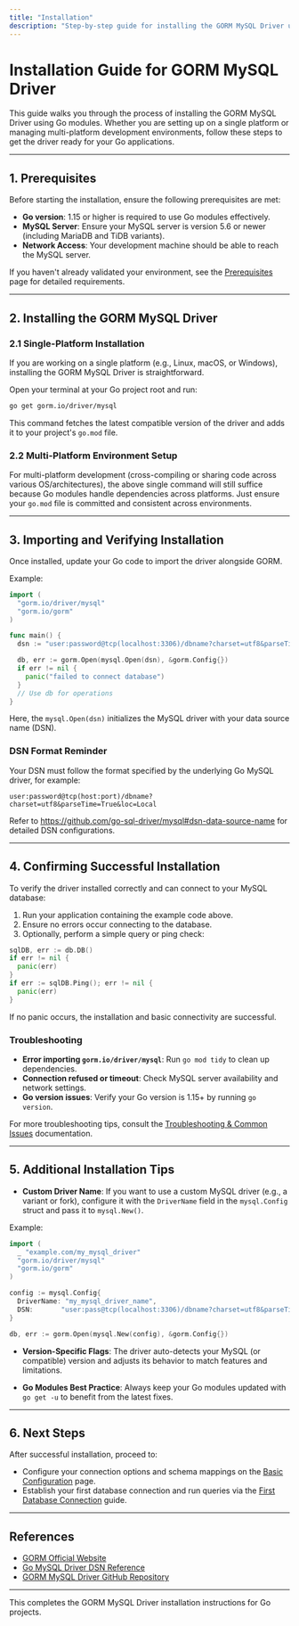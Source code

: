 ```yaml
---
title: "Installation"
description: "Step-by-step guide for installing the GORM MySQL Driver using Go modules, covering single-platform and multi-platform environments. Outlines the module import paths, example commands, and how to verify a successful installation."
---
```


# Installation Guide for GORM MySQL Driver

This guide walks you through the process of installing the GORM MySQL Driver using Go modules. Whether you are setting up on a single platform or managing multi-platform development environments, follow these steps to get the driver ready for your Go applications.

---

## 1. Prerequisites

Before starting the installation, ensure the following prerequisites are met:

- **Go version**: 1.15 or higher is required to use Go modules effectively.
- **MySQL Server**: Ensure your MySQL server is version 5.6 or newer (including MariaDB and TiDB variants).
- **Network Access**: Your development machine should be able to reach the MySQL server.

If you haven't already validated your environment, see the [Prerequisites](https://gorm.io/docs/getting-started/prerequisites-installation/prerequisites) page for detailed requirements.

---

## 2. Installing the GORM MySQL Driver

### 2.1 Single-Platform Installation

If you are working on a single platform (e.g., Linux, macOS, or Windows), installing the GORM MySQL Driver is straightforward.

Open your terminal at your Go project root and run:

```bash
go get gorm.io/driver/mysql
```

This command fetches the latest compatible version of the driver and adds it to your project's `go.mod` file.

### 2.2 Multi-Platform Environment Setup

For multi-platform development (cross-compiling or sharing code across various OS/architectures), the above single command will still suffice because Go modules handle dependencies across platforms. Just ensure your `go.mod` file is committed and consistent across environments.

---

## 3. Importing and Verifying Installation

Once installed, update your Go code to import the driver alongside GORM.

Example: 

```go
import (
  "gorm.io/driver/mysql"
  "gorm.io/gorm"
)

func main() {
  dsn := "user:password@tcp(localhost:3306)/dbname?charset=utf8&parseTime=True&loc=Local"

  db, err := gorm.Open(mysql.Open(dsn), &gorm.Config{})
  if err != nil {
    panic("failed to connect database")
  }
  // Use db for operations
}
```

Here, the `mysql.Open(dsn)` initializes the MySQL driver with your data source name (DSN).

### DSN Format Reminder

Your DSN must follow the format specified by the underlying Go MySQL driver, for example:

```text
user:password@tcp(host:port)/dbname?charset=utf8&parseTime=True&loc=Local
```

Refer to https://github.com/go-sql-driver/mysql#dsn-data-source-name for detailed DSN configurations.

---

## 4. Confirming Successful Installation

To verify the driver installed correctly and can connect to your MySQL database:

1. Run your application containing the example code above.
2. Ensure no errors occur connecting to the database.
3. Optionally, perform a simple query or ping check:

```go
sqlDB, err := db.DB()
if err != nil {
  panic(err)
}
if err := sqlDB.Ping(); err != nil {
  panic(err)
}
```

If no panic occurs, the installation and basic connectivity are successful.

### Troubleshooting

- **Error importing `gorm.io/driver/mysql`**: Run `go mod tidy` to clean up dependencies.
- **Connection refused or timeout**: Check MySQL server availability and network settings.
- **Go version issues**: Verify your Go version is 1.15+ by running `go version`.

For more troubleshooting tips, consult the [Troubleshooting & Common Issues](https://gorm.io/docs/getting-started/configuration-first-run/troubleshooting) documentation.

---

## 5. Additional Installation Tips

- **Custom Driver Name**: If you want to use a custom MySQL driver (e.g., a variant or fork), configure it with the `DriverName` field in the `mysql.Config` struct and pass it to `mysql.New()`.

Example:

```go
import (
  _ "example.com/my_mysql_driver"
  "gorm.io/driver/mysql"
  "gorm.io/gorm"
)

config := mysql.Config{
  DriverName: "my_mysql_driver_name",
  DSN:       "user:pass@tcp(localhost:3306)/dbname?charset=utf8&parseTime=True&loc=Local",
}

db, err := gorm.Open(mysql.New(config), &gorm.Config{})
```

- **Version-Specific Flags**: The driver auto-detects your MySQL (or compatible) version and adjusts its behavior to match features and limitations.

- **Go Modules Best Practice**: Always keep your Go modules updated with `go get -u` to benefit from the latest fixes.

---

## 6. Next Steps

After successful installation, proceed to:

- Configure your connection options and schema mappings on the [Basic Configuration](https://gorm.io/docs/getting-started/configuration-first-run/basic-configuration) page.
- Establish your first database connection and run queries via the [First Database Connection](https://gorm.io/docs/getting-started/configuration-first-run/first-connection) guide.

---

## References

- [GORM Official Website](https://gorm.io)
- [Go MySQL Driver DSN Reference](https://github.com/go-sql-driver/mysql#dsn-data-source-name)
- [GORM MySQL Driver GitHub Repository](https://github.com/go-gorm/mysql)

---

This completes the GORM MySQL Driver installation instructions for Go projects.


